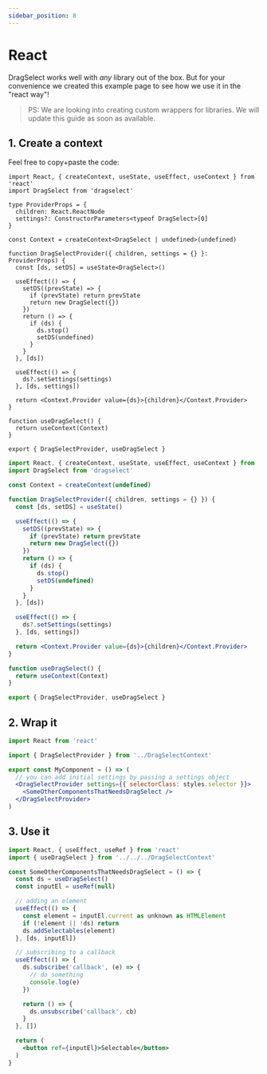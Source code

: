 ```yaml
---
sidebar_position: 8
---
```


# React

DragSelect works well with *any* library out of the box.
But for your convenience we created this example page to see how we use it in the "react way"!

> PS: We are looking into creating custom wrappers for libraries. We will update this guide as soon as available.

## 1. Create a context
Feel free to copy+paste the code:

<Tabs>
  <TabItem value="ts" label="TypeScript" default>

```tsx DragSelectContext.tsx
import React, { createContext, useState, useEffect, useContext } from 'react'
import DragSelect from 'dragselect'

type ProviderProps = {
  children: React.ReactNode
  settings?: ConstructorParameters<typeof DragSelect>[0]
}

const Context = createContext<DragSelect | undefined>(undefined)

function DragSelectProvider({ children, settings = {} }: ProviderProps) {
  const [ds, setDS] = useState<DragSelect>()

  useEffect(() => {
    setDS((prevState) => {
      if (prevState) return prevState
      return new DragSelect({})
    })
    return () => {
      if (ds) {
        ds.stop()
        setDS(undefined)
      }
    }
  }, [ds])

  useEffect(() => {
    ds?.setSettings(settings)
  }, [ds, settings])

  return <Context.Provider value={ds}>{children}</Context.Provider>
}

function useDragSelect() {
  return useContext(Context)
}

export { DragSelectProvider, useDragSelect }
```

  </TabItem>
  <TabItem value="js" label="JavaScript" default>

```jsx DragSelectContext.jsx
import React, { createContext, useState, useEffect, useContext } from 'react'
import DragSelect from 'dragselect'

const Context = createContext(undefined)

function DragSelectProvider({ children, settings = {} }) {
  const [ds, setDS] = useState()

  useEffect(() => {
    setDS((prevState) => {
      if (prevState) return prevState
      return new DragSelect({})
    })
    return () => {
      if (ds) {
        ds.stop()
        setDS(undefined)
      }
    }
  }, [ds])

  useEffect(() => {
    ds?.setSettings(settings)
  }, [ds, settings])

  return <Context.Provider value={ds}>{children}</Context.Provider>
}

function useDragSelect() {
  return useContext(Context)
}

export { DragSelectProvider, useDragSelect }
```

  </TabItem>
</Tabs>

## 2. Wrap it
```jsx MyComponent.tsx
import React from 'react'

import { DragSelectProvider } from '../DragSelectContext'

export const MyComponent = () => (
  // you can add initial settings by passing a settings object
  <DragSelectProvider settings={{ selectorClass: styles.selector }}>
    <SomeOtherComponentsThatNeedsDragSelect />
  </DragSelectProvider>
)
```

## 3. Use it
```jsx SomeOtherComponentsThatNeedsDragSelect.tsx
import React, { useEffect, useRef } from 'react'
import { useDragSelect } from '../../../DragSelectContext'

const SomeOtherComponentsThatNeedsDragSelect = () => {
  const ds = useDragSelect()
  const inputEl = useRef(null)

  // adding an element
  useEffect(() => {
    const element = inputEl.current as unknown as HTMLElement
    if (!element || !ds) return
    ds.addSelectables(element)
  }, [ds, inputEl])

  // subscribing to a callback
  useEffect(() => {
    ds.subscribe('callback', (e) => {
      // do something
      console.log(e)
    })

    return () => {
      ds.unsubscribe('callback', cb)
    }
  }, [])

  return (
    <button ref={inputEl}>Selectable</button>
  )
}
```
